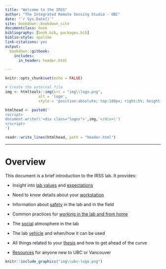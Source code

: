 ```yaml
--- 
title: "Welcome to the IRSS"
author: "The Integrated Remote Sensing Studio - UBC"
date: "`r Sys.Date()`"
site: bookdown::bookdown_site
documentclass: book
bibliography: [book.bib, packages.bib]
biblio-style: apalike
link-citations: yes
output:
  bookdown::gitbook:
    includes:
      in_header: header.html

---
```


```r
knitr::opts_chunk$set(echo = FALSE)
```

```r
# Create the external file
img <- htmltools::img(src = "img\\logo.png", 
               alt = 'logo', 
               style = 'position:absolute; top:100px; right:5%; height:60px; z-index:3;')

htmlhead <- paste0('
<script>
document.write(\'<div class="logos">',img,'</div>\')
</script>
')

readr::write_lines(htmlhead, path = "header.html")

```


---
# Overview {-#overview}

This document is a brief introduction to the IRSS lab. It provides:

* Insight into [lab values](#diversity) and [expectations](#expectations)

* Need to know details about your [workstation](#computers)

* Information about [safety](#safety) in the lab and in the field

* Common practices for [working in the lab and from home](#working)

* The [social](#social) atmosphere in the lab

* The lab [vehicle](#vehicle) and when/how it can be used

* All things related to your [thesis](#thesis) and how to get ahead of the curve

* [Resources](#resources) for anyone new to UBC or Vancouver

```r
knitr::include_graphics("img\\ubc-logo.png")
```
